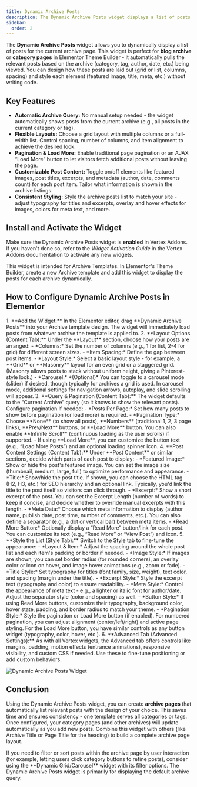 ```yaml
---
title: Dynamic Archive Posts
description: The Dynamic Archive Posts widget displays a list of posts on archive pages (categories, tags, etc.) with customizable layouts and styles.
sidebar:
  order: 2
---
```



The **Dynamic Archive Posts** widget allows you to dynamically display a list of posts for the current archive page. This widget is perfect for **blog archive** or **category pages** in Elementor Theme Builder - it automatically pulls the relevant posts based on the archive (category, tag, author, date, etc.) being viewed. You can design how these posts are laid out (grid or list, columns, spacing) and style each element (featured image, title, meta, etc.) without writing code.

## Key Features

- **Automatic Archive Query:** No manual setup needed - the widget automatically shows posts from the current archive (e.g., all posts in the current category or tag).
- **Flexible Layouts:** Choose a grid layout with multiple columns or a full-width list. Control spacing, number of columns, and item alignment to achieve the desired look.
- **Pagination & Load More:** Enable traditional page pagination or an AJAX “Load More” button to let visitors fetch additional posts without leaving the page.
- **Customizable Post Content:** Toggle on/off elements like featured images, post titles, excerpts, and metadata (author, date, comments count) for each post item. Tailor what information is shown in the archive listings.
- **Consistent Styling:** Style the archive posts list to match your site - adjust typography for titles and excerpts, overlay and hover effects for images, colors for meta text, and more.

## Install and Activate the Widget

Make sure the Dynamic Archive Posts widget is **enabled** in Vertex Addons. If you haven't done so, refer to the *Widget Activation Guide* in the Vertex Addons documentation to activate any new widgets.

<Aside type="tip" title='Where to Use'>
This widget is intended for Archive Templates. In Elementor's Theme Builder, create a new Archive template and add this widget to display the posts for each archive dynamically.
</Aside>

## How to Configure Dynamic Archive Posts in Elementor

<Steps>
1. **Add the Widget:** In the Elementor editor, drag **Dynamic Archive Posts** into your Archive template design. The widget will immediately load posts from whatever archive the template is applied to.
2. **Layout Options (Content Tab):** Under the **Layout** section, choose how your posts are arranged:
   - *Columns:* Set the number of columns (e.g., 1 for list, 2-4 for grid) for different screen sizes.
   - *Item Spacing:* Define the gap between post items.
   - *Layout Style:* Select a basic layout style - for example, a **Grid** or **Masonry** layout for an even grid or a staggered grid. (Masonry allows posts to stack without uniform height, giving a Pinterest-style look.)
   - *Carousel:* *(Optional)* You can toggle to a carousel mode (slider) if desired, though typically for archives a grid is used. In carousel mode, additional settings for navigation arrows, autoplay, and slide scrolling will appear.
3. **Query & Pagination (Content Tab):** The widget defaults to the “Current Archive” query (so it knows to show the relevant posts). Configure pagination if needed:
   - *Posts Per Page:* Set how many posts to show before pagination (or load more) is required.
   - *Pagination Type:* Choose **None** (to show all posts), **Numbers** (traditional 1, 2, 3 page links), **Prev/Next** buttons, or **Load More** button. You can also enable **Infinite Scroll** (continuous loading as the user scrolls) if supported.
   - If using **Load More**, you can customize the button text (e.g., “Load More Posts”) and an optional loading spinner icon.
4. **Post Content Settings (Content Tab):** Under **Post Content** or similar sections, decide which parts of each post to display:
   - *Featured Image:* Show or hide the post's featured image. You can set the image size (thumbnail, medium, large, full) to optimize performance and appearance.
   - *Title:* Show/hide the post title. If shown, you can choose the HTML tag (H2, H3, etc.) for SEO hierarchy and an optional link. Typically, you'd link the title to the post itself so visitors can click through.
   - *Excerpt:* Show a short excerpt of the post. You can set the Excerpt Length (number of words) to keep it concise, and decide whether to override manual excerpts with this length.
   - *Meta Data:* Choose which meta information to display (author name, publish date, post time, number of comments, etc.). You can also define a separator (e.g., a dot or vertical bar) between meta items.
   - *Read More Button:* Optionally display a “Read More” button/link for each post. You can customize its text (e.g., “Read More” or “View Post”) and icon.
5. **Style the List (Style Tab):** Switch to the Style tab to fine-tune the appearance:
   - *Layout & Item:* Adjust the spacing around the whole post list and each item's padding or border if needed. 
   - *Image Style:* If images are shown, you can set border radius (for rounded corners), an overlay color or icon on hover, and image hover animations (e.g., zoom or fade).
   - *Title Style:* Set typography for titles (font family, size, weight), text color, and spacing (margin under the title).
   - *Excerpt Style:* Style the excerpt text (typography and color) to ensure readability.
   - *Meta Style:* Control the appearance of meta text - e.g., a lighter or italic font for author/date. Adjust the separator style (color and spacing) as well.
   - *Button Style:* If using Read More buttons, customize their typography, background color, hover state, padding, and border radius to match your theme.
   - *Pagination Style:* Style the pagination or Load More button (if enabled). For numbered pagination, you can adjust alignment (center/left/right) and active page styling. For the Load More button, you have similar controls as any button widget (typography, color, hover, etc.).
6. **Advanced Tab (Advanced Settings):** As with all Vertex widgets, the Advanced tab offers controls like margins, padding, motion effects (entrance animations), responsive visibility, and custom CSS if needed. Use these to fine-tune positioning or add custom behaviors.
</Steps>

![Dynamic Archive Posts Widget](https://cdn.webilia.com/u/d/2025/08/vertex-widget-dynamic-archive-posts.png)

## Conclusion

Using the Dynamic Archive Posts widget, you can create **archive pages** that automatically list relevant posts with the design of your choice. This saves time and ensures consistency - one template serves all categories or tags. Once configured, your category pages (and other archives) will update automatically as you add new posts. Combine this widget with others (like Archive Title or Page Title for the heading) to build a complete archive page layout.

<Aside type="note">
If you need to filter or sort posts within the archive page by user interaction (for example, letting users click category buttons to refine posts), consider using the **Dynamic Grid/Carousel** widget with its filter options. The Dynamic Archive Posts widget is primarily for displaying the default archive query.
</Aside>